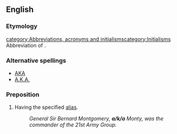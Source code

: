 ==English==
===Etymology===
[[category:Abbreviations, acronyms and initialisms]][[category:Initialisms]]
Abbreviation of {{term|also|<u>a</u>lso}} {{term|known|<u>k</u>nown}} {{term|as|<u>a</u>a}}.
===Alternative spellings===
*[[AKA]]
*[[A.K.A.]]
===Preposition===
{{en-prep}}
#Having the specified [[alias]].
#:''General Sir Bernard Montgomery, '''a/k/a''' Monty, was the commander of the 21st Army Group.''
